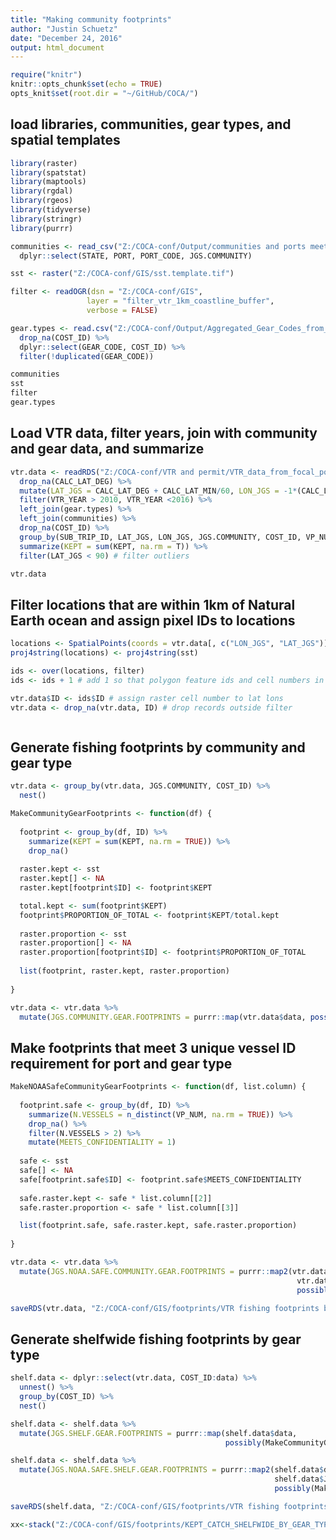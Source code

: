 ```yaml
---
title: "Making community footprints"
author: "Justin Schuetz"
date: "December 24, 2016"
output: html_document
---
```


```r

require("knitr")
knitr::opts_chunk$set(echo = TRUE)
opts_knit$set(root.dir = "~/GitHub/COCA/")

```

## load libraries, communities, gear types, and spatial templates

```r

library(raster)
library(spatstat) 
library(maptools)
library(rgdal)
library(rgeos)
library(tidyverse)
library(stringr)
library(purrr)

communities <- read_csv("Z:/COCA-conf/Output/communities and ports meeting selection criteria.csv") %>%
  dplyr::select(STATE, PORT, PORT_CODE, JGS.COMMUNITY)

sst <- raster("Z:/COCA-conf/GIS/sst.template.tif")

filter <- readOGR(dsn = "Z:/COCA-conf/GIS", 
                 layer = "filter_vtr_1km_coastline_buffer",
                 verbose = FALSE)

gear.types <- read.csv("Z:/COCA-conf/Output/Aggregated_Gear_Codes_from_BK.csv") %>%
  drop_na(COST_ID) %>%
  dplyr::select(GEAR_CODE, COST_ID) %>%
  filter(!duplicated(GEAR_CODE))

communities
sst
filter
gear.types

```  

## Load VTR data, filter years, join with community and gear data, and summarize

```r

vtr.data <- readRDS("Z:/COCA-conf/VTR and permit/VTR_data_from_focal_ports.rds") %>%
  drop_na(CALC_LAT_DEG) %>%
  mutate(LAT_JGS = CALC_LAT_DEG + CALC_LAT_MIN/60, LON_JGS = -1*(CALC_LON_DEG + CALC_LON_MIN/60)) %>%
  filter(VTR_YEAR > 2010, VTR_YEAR <2016) %>%
  left_join(gear.types) %>%
  left_join(communities) %>%
  drop_na(COST_ID) %>%
  group_by(SUB_TRIP_ID, LAT_JGS, LON_JGS, JGS.COMMUNITY, COST_ID, VP_NUM) %>% # COST_ID is BRIAN KENNEDY'S GEAR TYPE CLASSIFICATION
  summarize(KEPT = sum(KEPT, na.rm = T)) %>%
  filter(LAT_JGS < 90) # filter outliers

vtr.data

```

## Filter locations that are within 1km of Natural Earth ocean and assign pixel IDs to locations

```r

locations <- SpatialPoints(coords = vtr.data[, c("LON_JGS", "LAT_JGS")])
proj4string(locations) <- proj4string(sst)

ids <- over(locations, filter)
ids <- ids + 1 # add 1 so that polygon feature ids and cell numbers in raster template are the same

vtr.data$ID <- ids$ID # assign raster cell number to lat lons
vtr.data <- drop_na(vtr.data, ID) # drop records outside filter



```

## Generate fishing footprints by community and gear type

```r

vtr.data <- group_by(vtr.data, JGS.COMMUNITY, COST_ID) %>%
  nest()

MakeCommunityGearFootprints <- function(df) {
  
  footprint <- group_by(df, ID) %>%
    summarize(KEPT = sum(KEPT, na.rm = TRUE)) %>%
    drop_na()
  
  raster.kept <- sst
  raster.kept[] <- NA
  raster.kept[footprint$ID] <- footprint$KEPT

  total.kept <- sum(footprint$KEPT)
  footprint$PROPORTION_OF_TOTAL <- footprint$KEPT/total.kept
  
  raster.proportion <- sst
  raster.proportion[] <- NA
  raster.proportion[footprint$ID] <- footprint$PROPORTION_OF_TOTAL
  
  list(footprint, raster.kept, raster.proportion)
  
}

vtr.data <- vtr.data %>%
  mutate(JGS.COMMUNITY.GEAR.FOOTPRINTS = purrr::map(vtr.data$data, possibly(MakeCommunityGearFootprints, NA)))

```

## Make footprints that meet 3 unique vessel ID requirement for port and gear type

```r

MakeNOAASafeCommunityGearFootprints <- function(df, list.column) {
  
  footprint.safe <- group_by(df, ID) %>%
    summarize(N.VESSELS = n_distinct(VP_NUM, na.rm = TRUE)) %>%
    drop_na() %>%
    filter(N.VESSELS > 2) %>%
    mutate(MEETS_CONFIDENTIALITY = 1)
  
  safe <- sst
  safe[] <- NA
  safe[footprint.safe$ID] <- footprint.safe$MEETS_CONFIDENTIALITY
  
  safe.raster.kept <- safe * list.column[[2]] 
  safe.raster.proportion <- safe * list.column[[3]] 

  list(footprint.safe, safe.raster.kept, safe.raster.proportion)
       
}

vtr.data <- vtr.data %>%
  mutate(JGS.NOAA.SAFE.COMMUNITY.GEAR.FOOTPRINTS = purrr::map2(vtr.data$data, 
                                                                vtr.data$JGS.COMMUNITY.GEAR.FOOTPRINTS, 
                                                                possibly(MakeNOAASafeCommunityGearFootprints, NA)))

saveRDS(vtr.data, "Z:/COCA-conf/GIS/footprints/VTR fishing footprints by community and gear type 2011-2015.rds")

```

## Generate shelfwide fishing footprints by gear type

```r

shelf.data <- dplyr::select(vtr.data, COST_ID:data) %>%
  unnest() %>%
  group_by(COST_ID) %>%
  nest()

shelf.data <- shelf.data %>%
  mutate(JGS.SHELF.GEAR.FOOTPRINTS = purrr::map(shelf.data$data, 
                                                possibly(MakeCommunityGearFootprints, NA)))

shelf.data <- shelf.data %>%
  mutate(JGS.NOAA.SAFE.SHELF.GEAR.FOOTPRINTS = purrr::map2(shelf.data$data,
                                                           shelf.data$JGS.SHELF.GEAR.FOOTPRINTS, 
                                                           possibly(MakeNOAASafeCommunityGearFootprints, NA)))

saveRDS(shelf.data, "Z:/COCA-conf/GIS/footprints/VTR fishing footprints shelfwide by gear type 2011-2015.rds")

xx<-stack("Z:/COCA-conf/GIS/footprints/KEPT_CATCH_SHELFWIDE_BY_GEAR_TYPE_2011-2015.grd")

```


